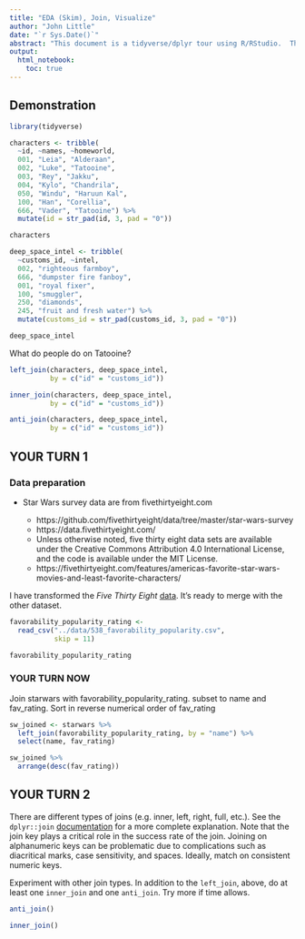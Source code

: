 ```yaml
---
title: "EDA (Skim), Join, Visualize"
author: "John Little"
date: "`r Sys.Date()`"
abstract: "This document is a tidyverse/dplyr tour using R/RStudio.  The https://rfun.library.duke.edu/intro2r/.  This document is covered by the CC BY-NC license:  https://creativecommons.org/licenses/by-nc/4.0/legalcode.\n"
output:  
  html_notebook:
    toc: true
---
```


## Demonstration

```r
library(tidyverse)
```



```r
characters <- tribble(
  ~id, ~names, ~homeworld,
  001, "Leia", "Alderaan",
  002, "Luke", "Tatooine",
  003, "Rey", "Jakku",
  004, "Kylo", "Chandrila",
  050, "Windu", "Haruun Kal",
  100, "Han", "Corellia",
  666, "Vader", "Tatooine") %>% 
  mutate(id = str_pad(id, 3, pad = "0"))

characters

deep_space_intel <- tribble(
  ~customs_id, ~intel,
  002, "righteous farmboy",
  666, "dumpster fire fanboy",
  001, "royal fixer",
  100, "smuggler",
  250, "diamonds",
  245, "fruit and fresh water") %>% 
  mutate(customs_id = str_pad(customs_id, 3, pad = "0"))

deep_space_intel
```

What do people do on Tatooine?

```r
left_join(characters, deep_space_intel, 
          by = c("id" = "customs_id"))
```


```r
inner_join(characters, deep_space_intel, 
          by = c("id" = "customs_id"))
```


```r
anti_join(characters, deep_space_intel, 
          by = c("id" = "customs_id"))
```


## YOUR TURN 1

### Data preparation

- Star Wars survey data are from fivethirtyeight.com  

    - https://github.com/fivethirtyeight/data/tree/master/star-wars-survey
    - https://data.fivethirtyeight.com/
    - Unless otherwise noted, five thirty eight data sets are available under the Creative Commons Attribution 4.0 International License, and the code is available under the MIT License.
    - https://fivethirtyeight.com/features/americas-favorite-star-wars-movies-and-least-favorite-characters/

I have transformed the *Five Thirty Eight* [data](https://github.com/fivethirtyeight/data/tree/master/star-wars-survey).  It's ready to merge with the other dataset.

```r
favorability_popularity_rating <- 
  read_csv("../data/538_favorability_popularity.csv",
           skip = 11)

favorability_popularity_rating
```


### YOUR TURN NOW

Join starwars with favorability_popularity_rating.  subset to name and fav_rating.  Sort in reverse numerical order of fav_rating


```r
sw_joined <- starwars %>% 
  left_join(favorability_popularity_rating, by = "name") %>% 
  select(name, fav_rating)

sw_joined %>% 
  arrange(desc(fav_rating))
```


## YOUR TURN 2

There are different types of joins (e.g. inner, left, right, full, etc.).  See the `dplyr::join` [documentation](http://dplyr.tidyverse.org/reference/join.html) for a more complete explanation. Note that the join key plays a critical role in the success rate of the join.  Joining on alphanumeric keys can be problematic due to complications such as diacritical marks, case sensitivity, and spaces. Ideally, match on consistent numeric keys. 

Experiment with other join types. In addition to the `left_join`, above, do at least one `inner_join` and one `anti_join`.  Try more if time allows.

```r
anti_join()
```


```r
inner_join()
```




